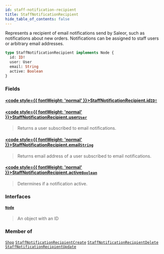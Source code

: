 ```yaml
---
id: staff-notification-recipient
title: StaffNotificationRecipient
hide_table_of_contents: false
---
```








Represents a recipient of email notifications send by Saleor, such as notifications about new orders. Notifications can be assigned to staff users or arbitrary email addresses.

```graphql
type StaffNotificationRecipient implements Node {
  id: ID!
  user: User
  email: String
  active: Boolean
}
```


### Fields

#### [<code style={{ fontWeight: 'normal' }}>StaffNotificationRecipient.<b>id</b></code>](#)<Bullet />[`ID!`](../../../developer/api-reference/scalars/id) <Badge class="secondary" text="non-null"/> <Badge class="secondary" text="scalar"/>
> 
> 

#### [<code style={{ fontWeight: 'normal' }}>StaffNotificationRecipient.<b>user</b></code>](#)<Bullet />[`User`](../../../developer/api-reference/objects/user) <Badge class="secondary" text="object"/>
> Returns a user subscribed to email notifications.
> 

#### [<code style={{ fontWeight: 'normal' }}>StaffNotificationRecipient.<b>email</b></code>](#)<Bullet />[`String`](../../../developer/api-reference/scalars/string) <Badge class="secondary" text="scalar"/>
> Returns email address of a user subscribed to email notifications.
> 

#### [<code style={{ fontWeight: 'normal' }}>StaffNotificationRecipient.<b>active</b></code>](#)<Bullet />[`Boolean`](../../../developer/api-reference/scalars/boolean) <Badge class="secondary" text="scalar"/>
> Determines if a notification active.
> 

### Interfaces

#### [`Node`](../../../developer/api-reference/interfaces/node) <Badge class="secondary" text="interface"/>
> An object with an ID
> 



### Member of

[`Shop`](../../../developer/api-reference/objects/shop)  <Badge class="secondary" text="object"/><Bullet />[`StaffNotificationRecipientCreate`](../../../developer/api-reference/objects/staff-notification-recipient-create)  <Badge class="secondary" text="object"/><Bullet />[`StaffNotificationRecipientDelete`](../../../developer/api-reference/objects/staff-notification-recipient-delete)  <Badge class="secondary" text="object"/><Bullet />[`StaffNotificationRecipientUpdate`](../../../developer/api-reference/objects/staff-notification-recipient-update)  <Badge class="secondary" text="object"/>



